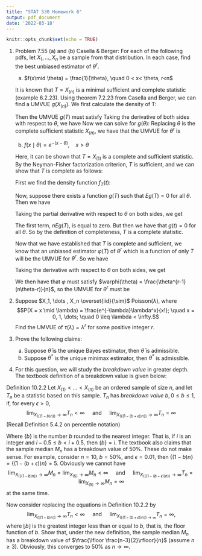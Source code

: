 ```yaml
---
title: "STAT 530 Homework 6"
output: pdf_document
date: '2022-03-18'
---
```


```r
knitr::opts_chunk$set(echo = TRUE)
```

\newcommand{\rsamp}[1]{#1_1, \dots , #1_n}
\newcommand{\orderstats}[1]{#1_{(1)} < \dots < #1_{(n)}}
\newcommand{\minX}{X_{(1)}} 
\newcommand{\maxX}{X_{(n)}}
\newcommand{\pd}{\partial}

(1) Problem 7.55 (a) and (b) Casella & Berger: For each of the following pdfs, let $\rsamp{X}$ be a sample from that distribution. In each case, find the best unbiased estimator of $\theta^r$.

    (a) $f(x\mid \theta) = \frac{1}{\theta}, \quad 0 < x< \theta, r<n$
    
    It is known that $T = \maxX$ is a minimal sufficient and complete statistic (example 6.2.23). Using theorem 7.2.23 from Casella and Berger, we can find a UMVUE $g(\maxX)$. We first calculate the density of T:
    
    \begin{align*}
    f_T(t) &= \frac{\pd}{\pd t}P(\maxX \leq t) = \frac{\pd}{\pd t}[F_X(t)]^n \\
    &= n[F_X(t)]^{n-1}f_X(t) \\
    &= \frac{nt^{n-1}}{\theta^n}I(0<t<\theta)
    \end{align*}
    Then the UMVUE $g(T)$ must satisfy
    \begin{align*}
    \theta^r &= \int_0^\theta g(t)\frac{nt^{n-1}}{\theta^n} dt
    \end{align*}
    Taking the derivative of both sides with respect to $\theta$, we have
    \begin{align*}
    r\theta^{r-1} &= -n\theta^{-(n+1)} \int_0^\theta g(t)nt^{n-1} dt + \theta^n g(\theta)n\theta^{n-1} \\
    &= -\frac{n}{\theta}\int_0^\theta g(t)\frac{nt^{n-1}}{\theta^n} dt + \frac{ng(\theta)}{\theta} \\
    &= -\frac{n\theta^r}{\theta} + \frac{ng(\theta)}{\theta}.
    \end{align*}
    Now we can solve for $g(\theta)$:
    \begin{align*}
    r\theta^{r-1} &= -\frac{n\theta^r}{\theta} + \frac{ng(\theta)}{\theta} \\
    r\theta^r &= -n\theta^r + ng(\theta) \\
    \theta^r(r + n) &= ng(\theta) \\
    \frac{\theta^r(r+n)}{n} &= g(\theta)
    \end{align*}
    Replacing $\theta$ is the complete sufficient statistic $\maxX$, we have that the UMVUE for $\theta^r$ is 
    \begin{align*}
    g(\maxX) &= \frac{\maxX^r(n+r)}{n}
    \end{align*}
    
    \newpage
    
    (b) $f(x\mid \theta) = e^{-(x-\theta)}, \quad x > \theta$
    
    Here, it can be shown that $T = \minX$ is a complete and sufficient statistic. By the Neyman-Fisher factorization criterion, $T$ is sufficient, and we can show that $T$ is complete as follows:
    
    First we find the density function $f_T(t)$:
    \begin{align*}
    f_T(t) &= \frac{\pd}{\pd t}1 - [1 - F_X(t)]^n = n[1-F_X(t)]^{n-1}f_X(t) \\
    &= ne^{-n(t-\theta)}I(t>\theta).
    \end{align*}
    
    Now, suppose there exists a function $g(T)$ such that $Eg(T) = 0$ for all $\theta$. Then we have
    \begin{align*}
    0 &= \int_\theta^\infty g(t)ne^{n\theta}e^{-nt} dt 
    = -ne^{n\theta}\int_{\infty}^\theta g(t)e^{-nt}dt
    \end{align*}
    
    Taking the partial derivative with respect to $\theta$ on both sides, we get
    \begin{align*}
    0 &= n\int_\theta^\infty ng(t)e^{-n(t-\theta)} dt - ng(\theta).
    \end{align*}
    
    The first term, $nEg(T)$, is equal to zero. But then we have that $g(t) = 0$ for all $\theta$. So by the definition of completeness, $T$ is a complete statistic. 
    
    Now that we have established that $T$ is complete and sufficient, we know that an unbiased estimator $\varphi(T)$ of $\theta^r$ which is a function of only $T$ will be the UMVUE for $\theta^r$. So we have
    \begin{align*}
    \theta^r &= E\varphi(T) \\
    &= \int_\theta^\infty \phi(t) ne^{-n(t-\theta)}dt
    \end{align*}
    
    Taking the derivative with respect to $\theta$ on both sides, we get
    \begin{align*}
    r\theta^{r-1} &= n\int_\theta^\infty \varphi ne^{-n(t-\theta)} dt - n\varphi(\theta) \\
    &= \theta^r - n\varphi(\theta). 
    \end{align*}
    
    We then have that $\varphi$ must satisfy $\varphi(\theta) = \frac{\theta^{r-1}(n\theta-r)}{n}$, so the UMVUE for $\theta^r$ must be 
    \begin{align*}
    \varphi(\minX) = \frac{\minX^{r-1}(n\minX - r)}{n}.
    \end{align*}
  
\newpage

(2) Suppose $\rsamp{X} \overset{iid}{\sim}$ Poisson$(\lambda)$, where
$$P(X = x \mid \lambda) = \frac{e^{-\lambda}\lambda^x}{x!}; \quad x = 0, 1, \dots; \quad 0 \leq \lambda < \infty.$$
Find the UMVUE of $\tau(\lambda) = \lambda^r$ for some positive integer $r$.

(3) Prove the following claims:

    (a) Suppose $\hat{\theta}$ is the unique Bayes estimator, then $\hat{\theta}$ is admissible.
    (b) Suppose $\theta^*$ is the unique minimax estimator, then $\theta^*$ is admissible.
    
(4) For this question, we will study the *breakdown value* in greater depth. The textbook definition of a breakdown value is given below:

Definition 10.2.2 Let $\orderstats{X}$ be an ordered sample of size $n$, and let $T_n$ be a statistic based on this sample. $T_n$ has *breakdown value* $b, 0\leq b\leq 1$, if, for every $\epsilon > 0$,
$$\lim_{X_{(\{ (1-b)n\})} \to \infty} T_n < \infty \quad \text{ and } \quad \lim_{X_{(\{(1-(b+\epsilon))n \})} \to \infty} T_n = \infty$$
(Recall Definition 5.4.2 on percentile notation)

Where $\{b\}$ is the number $b$ rounded to the nearest integer. That is, if $i$ is an integer and $i-0.5 \leq b < i + 0.5$, then $\{ b\} = i$. The textbook also claims that the sample median $M_n$ has a breakdown value of 50\%. These do not make sense. For example, consider $n = 10$, $b = 50\%$, and $\epsilon = 0.01$, then $\{(1-b)n\} = \{(1-(b + \epsilon))n \} = 5$. Obviously we cannot have
$$\lim_{X_{(\{ (1-b)n\})} \to \infty} M_n = \lim_{X_{(5)} \to \infty} M_n< \infty \quad \text{ and } \quad \lim_{X_{(\{(1-(b+\epsilon))n \})} \to \infty} T_n = \lim_{X_{(5)} \to \infty} M_n = \infty$$
at the same time.

Now consider replacing the equations in Definition 10.2.2 by
$$\lim_{X_{(\lfloor ( 1- b)n \rfloor)} \to \infty } T_n < \infty \quad \text{ and } \quad \lim_{X_{(\lfloor (1 - (b + \epsilon))n \rfloor) \to \infty}} T_n = \infty,$$
where $\lfloor b \rfloor$ is the greatest integer less than or equal to $b$, that is, the floor function of $b$. Show that, under the new definition, the sample median $M_n$ has a breakdown value of $\frac{\lfloor \frac{n-3}{2}\rfloor}{n}$ (assume $n\geq 3$). Obviously, this converges to $50\%$ as $n \to \infty$.